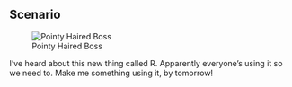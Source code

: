## Scenario { .columns-2 }


![Pointy Haired Boss](`r imgURL("PointyHairedBoss.jpg")`)

I've heard about this new thing called R. Apparently everyone's using it so we need to. Make me something using it, by tomorrow!



